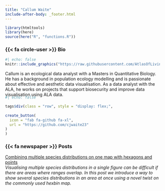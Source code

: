 ```yaml
---
title: "Callum Waite"
include-after-body: _footer.html
---
```


```r
library(htmltools)
library(here)
source(here("R", "functions.R"))
```

### {{< fa circle-user >}} Bio 

:::{.bio-row}
:::{.bio-column-right}

```r
#| echo: false
knitr::include_graphics("https://raw.githubusercontent.com/AtlasOfLivingAustralia/ala-labs/main/images/people/callum.jpg")
```
:::

:::{.bio-column-left}
Callum is an ecological data analyst with a Masters in Quantitative Biology. He has a background in population ecology modelling and is passionate about effective and aesthetic data visualisation. As a data analyst with the ALA, he works on projects that support biosecurity and improve data visualisation using ALA data.

:::
:::

:::{.column-body style="margin-top:-20px;"}

```r
#| echo: false

tags$div(class = "row", style = "display: flex;",
         
create_button(
  icon = "fab fa-github fa-xl",
  url = "https://github.com/cjwaite23"
)
)
```

:::

### {{< fa newspaper >}} Posts 

[Combining multiple species distributions on one map with hexagons and points](https://labs.ala.org.au/posts/2024-01-25_hex_point_maps/)<br>
*Visualising multiple species distributions in a single figure can be difficult if there are areas where ranges overlap. In this post we introduce a way to show several species distributions in an area at once using a novel twist on the commonly used hexbin map.*
